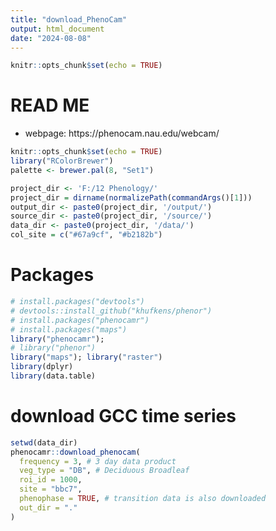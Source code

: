 ```yaml
---
title: "download_PhenoCam"
output: html_document
date: "2024-08-08"
---
```


```r
knitr::opts_chunk$set(echo = TRUE)
```
# READ ME
- webpage: https://phenocam.nau.edu/webcam/ 

```r
knitr::opts_chunk$set(echo = TRUE)
library("RColorBrewer")
palette <- brewer.pal(8, "Set1")

project_dir <- 'F:/12 Phenology/'
project_dir = dirname(normalizePath(commandArgs()[1]))
output_dir <- paste0(project_dir, '/output/')
source_dir <- paste0(project_dir, '/source/')
data_dir <- paste0(project_dir, '/data/')
col_site = c("#67a9cf", "#b2182b")
```

# Packages
```r
# install.packages("devtools")
# devtools::install_github("khufkens/phenor")
# install.packages("phenocamr")
# install.packages("maps")
library("phenocamr"); 
# library("phenor")
library("maps"); library("raster")
library(dplyr)
library(data.table)
```

# download GCC time series
```r
setwd(data_dir)
phenocamr::download_phenocam(
  frequency = 3, # 3 day data product
  veg_type = "DB", # Deciduous Broadleaf
  roi_id = 1000,
  site = "bbc7",
  phenophase = TRUE, # transition data is also downloaded
  out_dir = "." 
)
```